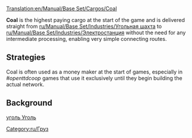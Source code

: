 [[Translation:en/Manual/Base Set/Cargos/Coal]]
{{ru/Перевод|en/Manual/Base Set/Cargos/Coal|0}}

{{ru/Manual/Base Set/Cargos/Груз| груз=Уголь
| изображение=en/Manual/Base Set/Cargos/Coal.png
| подготовлено=[[ru/Manual/Base Set/Industries/Угольная шахта|Угольная шахта]]
| принято=[[ru/Manual/Base Set/Industries/Электростанция|Электростанция]]
}}

'''Coal''' is the highest paying cargo at the start of the game and is delivered straight from [[ru/Manual/Base Set/Industries/Угольная шахта]] to [[ru/Manual/Base Set/Industries/Электростанция]] without the need for any intermediate processing, enabling very simple connecting routes.



==Strategies==
Coal is often used as a money maker at the start of games, especially in ''#openttdcoop'' games that use it exclusively until they begin building the actual network.

==Background==
[https://www.wikipedia.org/wiki/ru:Ископаемый уголь Уголь]

[[Category:ru/Груз]]